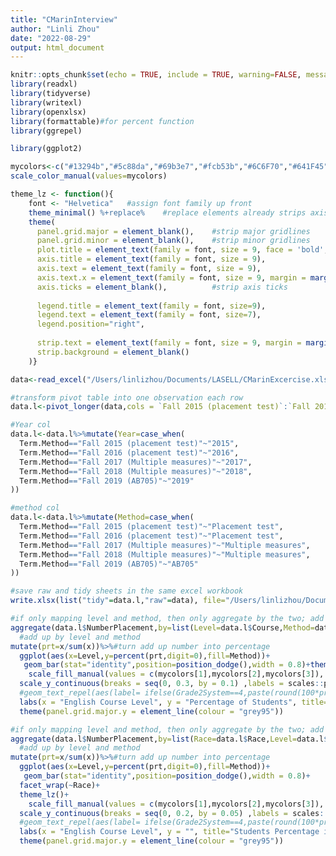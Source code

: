 ```yaml
---
title: "CMarinInterview"
author: "Linli Zhou"
date: "2022-08-29"
output: html_document
---
```



```r
knitr::opts_chunk$set(echo = TRUE, include = TRUE, warning=FALSE, message=FALSE, fig.align = "center") #display code along with its results
library(readxl)
library(tidyverse)
library(writexl)
library(openxlsx)
library(formattable)#for percent function
library(ggrepel)
```

```r
library(ggplot2)

mycolors<-c("#13294b","#5c88da","#69b3e7","#fcb53b","#6C6F70","#641F45")
scale_color_manual(values=mycolors)

theme_lz <- function(){ 
    font <- "Helvetica"   #assign font family up front
    theme_minimal() %+replace%    #replace elements already strips axis lines, 
    theme(
      panel.grid.major = element_blank(),    #strip major gridlines
      panel.grid.minor = element_blank(),    #strip minor gridlines
      plot.title = element_text(family = font, size = 9, face = 'bold',hjust = 0.5, vjust = 2),
      axis.title = element_text(family = font, size = 9), 
      axis.text = element_text(family = font, size = 9), 
      axis.text.x = element_text(family = font, size = 9, margin = margin(t=5,b=10)),
      axis.ticks = element_blank(),          #strip axis ticks
      
      legend.title = element_text(family = font, size=9),
      legend.text = element_text(family = font, size=7),
      legend.position="right",
      
      strip.text = element_text(family = font, size = 9, margin = margin(t=5,b=10)),#move up is + 1
      strip.background = element_blank()
    )}
```

```r
data<-read_excel("/Users/linlizhou/Documents/LASELL/CMarinExcercise.xlsx",sheet = "raw")
```

```r
#transform pivot table into one observation each row
data.l<-pivot_longer(data,cols = `Fall 2015 (placement test)`:`Fall 2019 (AB705)`,names_to = "Term.Method",values_to = "NumberPlacement")
```

```r
#Year col
data.l<-data.l%>%mutate(Year=case_when(
  Term.Method=="Fall 2015 (placement test)"~"2015",
  Term.Method=="Fall 2016 (placement test)"~"2016",
  Term.Method=="Fall 2017 (Multiple measures)"~"2017",
  Term.Method=="Fall 2018 (Multiple measures)"~"2018",
  Term.Method=="Fall 2019 (AB705)"~"2019"
))

#method col
data.l<-data.l%>%mutate(Method=case_when(
  Term.Method=="Fall 2015 (placement test)"~"Placement test",
  Term.Method=="Fall 2016 (placement test)"~"Placement test",
  Term.Method=="Fall 2017 (Multiple measures)"~"Multiple measures",
  Term.Method=="Fall 2018 (Multiple measures)"~"Multiple measures",
  Term.Method=="Fall 2019 (AB705)"~"AB705"
))

#save raw and tidy sheets in the same excel workbook
write.xlsx(list("tidy"=data.l,"raw"=data), file="/Users/linlizhou/Documents/LASELL/CMarinExcercise.xlsx")
```

```r
#if only mapping level and method, then only aggregate by the two; add race but not map it will cause sum to be smaller
aggregate(data.l$NumberPlacement,by=list(Level=data.l$Course,Method=data.l$Method),FUN="sum")%>%
  #add up by level and method
mutate(prt=x/sum(x))%>%#turn add up number into percentage
  ggplot(aes(x=Level,y=percent(prt,digit=0),fill=Method))+
   geom_bar(stat="identity",position=position_dodge(),width = 0.8)+theme_lz()+
    scale_fill_manual(values = c(mycolors[1],mycolors[2],mycolors[3]), labels=c("AB705 (2019)","Multiple Measures (2017/18)","Placement Test (2015/16)"), name="Placement Methods")+#change legend color, lable, and title
  scale_y_continuous(breaks = seq(0, 0.3, by = 0.1) ,labels = scales::percent)+#present y axis label as percentage
  #geom_text_repel(aes(label= ifelse(Grade2System==4,paste(round(100*prt, 0), "%", sep=""),"")),size=3)+
  labs(x = "English Course Level", y = "Percentage of Students", title="Students Percentage in English Courses by Placement Methods")+
  theme(panel.grid.major.y = element_line(colour = "grey95"))
```


```r
#if only mapping level and method, then only aggregate by the two; add race but not map it will cause sum to be smaller
aggregate(data.l$NumberPlacement,by=list(Race=data.l$Race,Level=data.l$Course,Method=data.l$Method),FUN="sum")%>%
  #add up by level and method
mutate(prt=x/sum(x))%>%#turn add up number into percentage
  ggplot(aes(x=Level,y=percent(prt,digit=0),fill=Method))+
   geom_bar(stat="identity",position=position_dodge(),width = 0.8)+
  facet_wrap(~Race)+
  theme_lz()+
    scale_fill_manual(values = c(mycolors[1],mycolors[2],mycolors[3]), labels=c("AB705 (2019)","Multiple Measures (2017/18)","Placement Test (2015/16)"), name="Placement Methods")+#change legend color, lable, and title
  scale_y_continuous(breaks = seq(0, 0.2, by = 0.05) ,labels = scales::percent)+#present y axis label as percentage
  #geom_text_repel(aes(label= ifelse(Grade2System==4,paste(round(100*prt, 0), "%", sep=""),"")),size=3)+
  labs(x = "English Course Level", y = "", title="Students Percentage in English Courses by Placement Methods for Different Races")+
  theme(panel.grid.major.y = element_line(colour = "grey95"))
```



